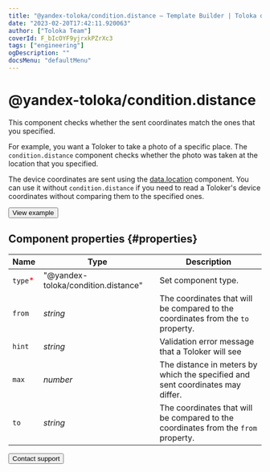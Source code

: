 ```yaml
---
title: "@yandex-toloka/condition.distance — Template Builder | Toloka documentation"
date: "2023-02-20T17:42:11.920063"
author: ["Toloka Team"]
coverId: F_bIcOYF9yjrxkPZrXc3
tags: ["engineering"]
ogDescription: ""
docsMenu: "defaultMenu"
---
```



# @yandex-toloka/condition.distance

This component checks whether the sent coordinates match the ones that you specified.

For example, you want a Toloker to take a photo of a specific place. The `condition.distance` component checks whether the photo was taken at the location that you specified.

The device coordinates are sent using the [data.location](/docs/template-builder/reference/data.location) component. You can use it without `condition.distance` if you need to read a Toloker's device coordinates without comparing them to the specified ones.

<Button themeColor="light" view="default" size="l" type="link" url="https://ya.cc/t/HFMC2_XU3y3Tps">View example</Button>

## Component properties {#properties}

**Name** | **Type** | **Description**
----- | ----- | -----
`type`<span style="color: red">\*</span> | "@yandex-toloka/condition.distance" | Set component type.
`from` | _string_ | The coordinates that will be compared to the coordinates from the `to` property.
`hint` | _string_ | Validation error message that a Toloker will see
`max` | _number_ | The distance in meters by which the specified and sent coordinates may differ.
`to` | _string_ | The coordinates that will be compared to the coordinates from the `from` property.

<Button themeColor="light" view="default" size="l" type="link" url="/docs/guide/troubleshooting/support?form-source=template-builder-reference-condition-distance">Contact support</Button>
